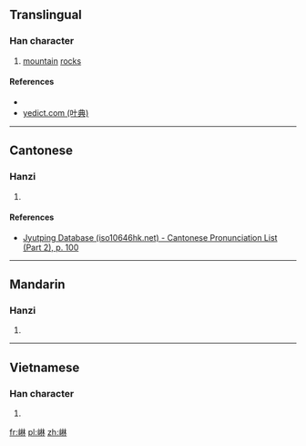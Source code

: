==Translingual==

===Han character===
{{Han char|rn=46|rad=山|as=08|sn=11|four=|canj=UDD|ids=⿰山林}}

# [[mountain]] [[rock]]s

====References====
* {{Han ref|kx=0313.050|dkj=08156|dj=0614.030|hdz=10777.140|uh=5D0A|ud=23818}}
*[http://yedict.com/htm/5D/5D0A.htm yedict.com (叶典)]

----

==Cantonese==

===Hanzi===
{{yue-hanzi|jyut=[[lam4]]|y=lam4}}

# {{defn|lang=yue|sort=山08}}

====References====
* [http://www.iso10646hk.net/jp/document/download.jsp Jyutping Database (iso10646hk.net) - Cantonese Pronunciation List (Part 2), p. 100]

----

==Mandarin==

===Hanzi===
{{cmn-hanzi|pin=[[lín]] ([[lin2]])|wg=lin<sup>2</sup>}}

# {{defn|lang=cmn|sort=山08}}

----

==Vietnamese==

===Han character===
{{vi-readings|rs=山08| hanviet = lờm}}

# {{defn|lang=vi|sort=山08}}

[[fr:崊]]
[[pl:崊]]
[[zh:崊]]